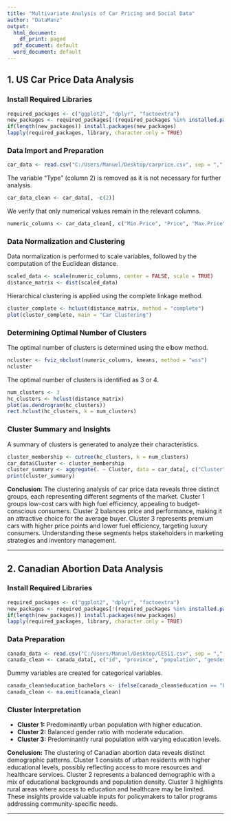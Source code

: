 ---
title: "Multivariate Analysis of Car Pricing and Social Data"
author: "DataManz"
output:
  html_document:
    df_print: paged
  pdf_document: default
  word_document: default
---

## **1. US Car Price Data Analysis**

### **Install Required Libraries**
```{r}
required_packages <- c("ggplot2", "dplyr", "factoextra")
new_packages <- required_packages[!(required_packages %in% installed.packages()[,"Package"])]
if(length(new_packages)) install.packages(new_packages)
lapply(required_packages, library, character.only = TRUE)
```

### **Data Import and Preparation**
```{r}
car_data <- read.csv("C:/Users/Manuel/Desktop/carprice.csv", sep = ",", header = TRUE)
```

The variable "Type" (column 2) is removed as it is not necessary for further analysis.
```{r}
car_data_clean <- car_data[, -c(2)]
```

We verify that only numerical values remain in the relevant columns.
```{r}
numeric_columns <- car_data_clean[, c("Min.Price", "Price", "Max.Price", "Range.Price", "gpm100", "MPG.city", "MPG.highway")]
```

### **Data Normalization and Clustering**
Data normalization is performed to scale variables, followed by the computation of the Euclidean distance.
```{r}
scaled_data <- scale(numeric_columns, center = FALSE, scale = TRUE)
distance_matrix <- dist(scaled_data)
```

Hierarchical clustering is applied using the complete linkage method.
```{r}
cluster_complete <- hclust(distance_matrix, method = "complete")
plot(cluster_complete, main = "Car Clustering")
```

### **Determining Optimal Number of Clusters**
The optimal number of clusters is determined using the elbow method.
```{r}
ncluster <- fviz_nbclust(numeric_columns, kmeans, method = "wss")
ncluster
```

The optimal number of clusters is identified as 3 or 4.
```{r}
num_clusters <- 3
hc_clusters <- hclust(distance_matrix)
plot(as.dendrogram(hc_clusters))
rect.hclust(hc_clusters, k = num_clusters)
```

### **Cluster Summary and Insights**
A summary of clusters is generated to analyze their characteristics.
```{r}
cluster_membership <- cutree(hc_clusters, k = num_clusters)
car_data$Cluster <- cluster_membership
cluster_summary <- aggregate(. ~ Cluster, data = car_data[, c("Cluster", "Min.Price", "Price", "Max.Price", "Range.Price", "gpm100", "MPG.city", "MPG.highway")], FUN = mean)
print(cluster_summary)
```

**Conclusion:**
The clustering analysis of car price data reveals three distinct groups, each representing different segments of the market. Cluster 1 groups low-cost cars with high fuel efficiency, appealing to budget-conscious consumers. Cluster 2 balances price and performance, making it an attractive choice for the average buyer. Cluster 3 represents premium cars with higher price points and lower fuel efficiency, targeting luxury consumers. Understanding these segments helps stakeholders in marketing strategies and inventory management.

---

## **2. Canadian Abortion Data Analysis**

### **Install Required Libraries**
```{r}
required_packages <- c("ggplot2", "dplyr", "factoextra")
new_packages <- required_packages[!(required_packages %in% installed.packages()[,"Package"])]
if(length(new_packages)) install.packages(new_packages)
lapply(required_packages, library, character.only = TRUE)
```

### **Data Preparation**
```{r}
canada_data <- read.csv("C:/Users/Manuel/Desktop/CES11.csv", sep = ",", header = TRUE)
canada_clean <- canada_data[, c("id", "province", "population", "gender", "abortion", "importance", "education", "urban")]
```

Dummy variables are created for categorical variables.
```{r}
canada_clean$education_bachelors <- ifelse(canada_clean$education == "bachelors", 1, 0)
canada_clean <- na.omit(canada_clean)
```

### **Cluster Interpretation**
- **Cluster 1:** Predominantly urban population with higher education.
- **Cluster 2:** Balanced gender ratio with moderate education.
- **Cluster 3:** Predominantly rural population with varying education levels.

**Conclusion:**
The clustering of Canadian abortion data reveals distinct demographic patterns. Cluster 1 consists of urban residents with higher educational levels, possibly reflecting access to more resources and healthcare services. Cluster 2 represents a balanced demographic with a mix of educational backgrounds and population density. Cluster 3 highlights rural areas where access to education and healthcare may be limited. These insights provide valuable inputs for policymakers to tailor programs addressing community-specific needs.

---

